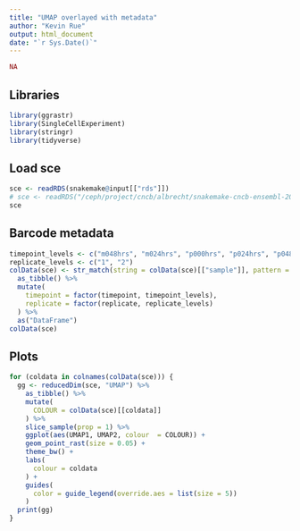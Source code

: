 ```yaml
---
title: "UMAP overlayed with metadata"
author: "Kevin Rue"
output: html_document
date: "`r Sys.Date()`"
---
```


```r
NA
```

## Libraries

```r
library(ggrastr)
library(SingleCellExperiment)
library(stringr)
library(tidyverse)
```

## Load sce

```r
sce <- readRDS(snakemake@input[["rds"]])
# sce <- readRDS("/ceph/project/cncb/albrecht/snakemake-cncb-ensembl-2024/results/sce/umap.rds.backup")
sce
```

## Barcode metadata

```r
timepoint_levels <- c("m048hrs", "m024hrs", "p000hrs", "p024hrs", "p048hrs", "p072hrs", "p096hrs", "p120hrs")
replicate_levels <- c("1", "2")
colData(sce) <- str_match(string = colData(sce)[["sample"]], pattern = "WPP(?<timepoint>[mp][[:digit:]]{3}hrs)_rep(?<replicate>[[:digit:]]{1})")[, -1] %>%
  as_tibble() %>%
  mutate(
    timepoint = factor(timepoint, timepoint_levels),
    replicate = factor(replicate, replicate_levels)
  ) %>%
  as("DataFrame")
colData(sce)
```

## Plots

```r
for (coldata in colnames(colData(sce))) {
  gg <- reducedDim(sce, "UMAP") %>%
    as_tibble() %>%
    mutate(
      COLOUR = colData(sce)[[coldata]]
    ) %>%
    slice_sample(prop = 1) %>%
    ggplot(aes(UMAP1, UMAP2, colour  = COLOUR)) +
    geom_point_rast(size = 0.05) +
    theme_bw() +
    labs(
      colour = coldata
    ) +
    guides(
      color = guide_legend(override.aes = list(size = 5))
    )
  print(gg)
}
```
